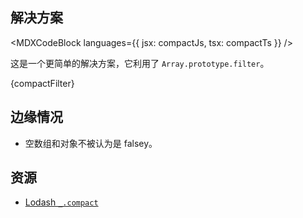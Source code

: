 

## 解决方案

<MDXCodeBlock languages={{ jsx: compactJs, tsx: compactTs }} />

这是一个更简单的解决方案，它利用了 `Array.prototype.filter`。

<MDXCodeBlock>
  {compactFilter}
</MDXCodeBlock>

## 边缘情况

* 空数组和对象不被认为是 falsey。

## 资源

* [Lodash `_.compact`](https://lodash.com/docs/#compact)
